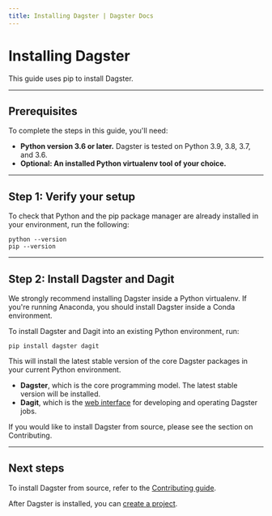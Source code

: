 ```yaml
---
title: Installing Dagster | Dagster Docs
---
```


# Installing Dagster

This guide uses pip to install Dagster.

---

## Prerequisites

To complete the steps in this guide, you'll need:

- **Python version 3.6 or later.** Dagster is tested on Python 3.9, 3.8, 3.7, and 3.6.
- **Optional: An installed Python virtualenv tool of your choice.**

---

## Step 1: Verify your setup

To check that Python and the pip package manager are already installed in your environment, run the following:

```shell
python --version
pip --version
```

---

## Step 2: Install Dagster and Dagit

We strongly recommend installing Dagster inside a Python virtualenv. If you're running Anaconda, you should install Dagster inside a Conda environment.

To install Dagster and Dagit into an existing Python environment, run:

```shell
pip install dagster dagit
```

This will install the latest stable version of the core Dagster packages in your current Python environment.

- **Dagster**, which is the core programming model. The latest stable version will be installed.
- **Dagit**, which is the [web interface](/building/using-dagit) for developing and operating Dagster jobs. 

If you would like to install Dagster from source, please see the section on Contributing.

---

## Next steps

To install Dagster from source, refer to the [Contributing guide](/community/contributing).

After Dagster is installed, you can [create a project](/getting-started/create-new-project).